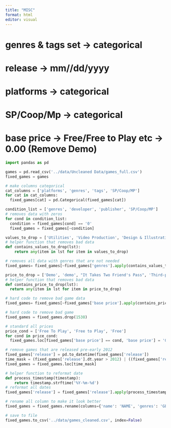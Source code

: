 ```yaml
---
title: "MISC"
format: html
editor: visual
---
```


# genres & tags set -\> categorical

# release -\> mm//dd/yyyy

# platforms -\> categorical

# SP/Coop/Mp -\> categorical

# base price -\> Free/Free to Play etc -\> 0.00 (Remove Demo)

```python
import pandas as pd
```


```python
games = pd.read_csv('../data/Uncleaned Data/games_full.csv')
fixed_games = games
```

```python
# make columns categorical
cat_columns = ['platforms', 'genres', 'tags', 'SP/Coop/MP']
for cat in cat_columns:
  fixed_games[cat] = pd.Categorical(fixed_games[cat])
```

```python
condition_list = ['genres', 'developer', 'publisher', 'SP/Coop/MP']
# removes data with zeros
for cond in condition_list:
  condition = fixed_games[cond] == '0'
  fixed_games = fixed_games[~condition]
```

```python
values_to_drop = ['Utilities', 'Video Production', 'Design & Illustration', 'Photo Editing']
# helper function that removes bad data
def contains_values_to_drop(lst):
    return any(item in lst for item in values_to_drop)
```

```python
# removes all data with genres that are not needed
fixed_games= fixed_games[~fixed_games['genres'].apply(contains_values_to_drop)]
```

```python
price_to_drop = ['Demo', 'demo', "It Takes Two Friend's Pass", 'Third-party', 'Try it out!', 'Shadow of the Tomb Raider Free Trial', 'DEMO']
# helper function that removes bad data
def contains_price_to_drop(lst):
  return any(item in lst for item in price_to_drop)
```

```python
# hard code to remove bad game data
fixed_games= fixed_games[~fixed_games['base price'].apply(contains_price_to_drop)]
```

```python
# hard code to remove bad game
fixed_games = fixed_games.drop(1538)
```

```python
# standard all prices
price_cond = ['Free To Play', 'Free to Play', 'Free']
for cond in price_cond:
  fixed_games.loc[fixed_games['base price'] == cond, 'base price'] = '0'
```

```python
# remove games that are released pre-early 2012
fixed_games['release'] = pd.to_datetime(fixed_games['release'])
time_mask = (fixed_games['release'].dt.year > 2012) | ((fixed_games['release'].dt.year == 2012) & (fixed_games['release'].dt.month > 8))
fixed_games = fixed_games.loc[time_mask]
```

```python
# helper function to reformat date
def process_timestamp(timestamp):
    return timestamp.strftime('%Y-%m-%d')
# reformat all dates 
fixed_games['release'] = fixed_games['release'].apply(process_timestamp)
```

```python
# rename all column to make it look better
fixed_games = fixed_games.rename(columns={'name': 'NAME', 'genres': 'GENRES', 'developer': 'DEVELOPER', 'publisher': 'Publisher', 'release': 'RELEASE DATE', 'platforms': 'PLATFORMS', 'tags': 'TAGS', 'SP/Coop/MP': 'SP/COOP/MP', 'base price': 'BASE PRICE', 'negative reviews': 'NEGATIVE REVIEWS', 'positive reviews': 'POSITIVE REVIEWS', 'total reviews': 'TOTAL REVIEWS', 'peak(2/28)': '24-HR PEAK (2/28)', 'all_time_peak': 'ALL TIME PEAK'})
```

```python
# save to file
fixed_games.to_csv('../data/games_cleaned.csv', index=False)
```
